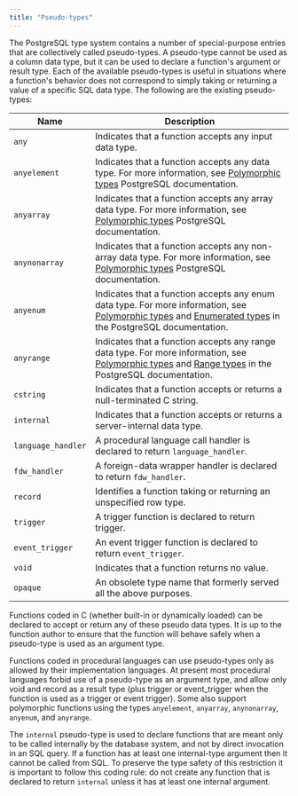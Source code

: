 ```yaml
---
title: "Pseudo-types"
---
```


The PostgreSQL type system contains a number of special-purpose entries that are collectively called pseudo-types. A pseudo-type cannot be used as a column data type, but it can be used to declare a function's argument or result type. Each of the available pseudo-types is useful in situations where a function's behavior does not correspond to simply taking or returning a value of a specific SQL data type. The following are the existing pseudo-types:

| Name | Description |
| ---- | ----------- | 
| `any` | 	Indicates that a function accepts any input data type. |
| `anyelement` | Indicates that a function accepts any data type. For more information, see [Polymorphic types](https://www.postgresql.org/docs/9.3/extend-type-system.html#EXTEND-TYPES-POLYMORPHIC) PostgreSQL documentation. |
| `anyarray` | Indicates that a function accepts any array data type. For more information, see [Polymorphic types](https://www.postgresql.org/docs/9.3/extend-type-system.html#EXTEND-TYPES-POLYMORPHIC) PostgreSQL documentation. |
| `anynonarray` | Indicates that a function accepts any non-array data type. For more information, see [Polymorphic types](https://www.postgresql.org/docs/9.3/extend-type-system.html#EXTEND-TYPES-POLYMORPHIC) PostgreSQL documentation. |
| `anyenum` | Indicates that a function accepts any enum data type. For more information, see [Polymorphic types](https://www.postgresql.org/docs/9.3/extend-type-system.html#EXTEND-TYPES-POLYMORPHIC) and [Enumerated types](https://www.postgresql.org/docs/9.3/datatype-enum.html) in the PostgreSQL documentation. |
| `anyrange` | Indicates that a function accepts any range data type. For more information, see [Polymorphic types](https://www.postgresql.org/docs/9.3/extend-type-system.html#EXTEND-TYPES-POLYMORPHIC) and [Range types](https://www.postgresql.org/docs/9.3/rangetypes.html) in the PostgreSQL documentation. |
| `cstring` | Indicates that a function accepts or returns a null-terminated C string. |
| `internal` | Indicates that a function accepts or returns a server-internal data type. |
| `language_handler` | A procedural language call handler is declared to return `language_handler`. |
| `fdw_handler` | A foreign-data wrapper handler is declared to return `fdw_handler`. |
| `record` | Identifies a function taking or returning an unspecified row type. |
| `trigger` | A trigger function is declared to return trigger. |
| `event_trigger` | An event trigger function is declared to return `event_trigger`. |
| `void` | 	Indicates that a function returns no value. |
| `opaque` | An obsolete type name that formerly served all the above purposes. |

Functions coded in C (whether built-in or dynamically loaded) can be declared to accept or return any of these pseudo data types. It is up to the function author to ensure that the function will behave safely when a pseudo-type is used as an argument type.

Functions coded in procedural languages can use pseudo-types only as allowed by their implementation languages. At present most procedural languages forbid use of a pseudo-type as an argument type, and allow only void and record as a result type (plus trigger or event_trigger when the function is used as a trigger or event trigger). Some also support polymorphic functions using the types `anyelement`, `anyarray`, `anynonarray`, `anyenum`, and `anyrange`.

The `internal` pseudo-type is used to declare functions that are meant only to be called internally by the database system, and not by direct invocation in an SQL query. If a function has at least one internal-type argument then it cannot be called from SQL. To preserve the type safety of this restriction it is important to follow this coding rule: do not create any function that is declared to return `internal` unless it has at least one internal argument.
